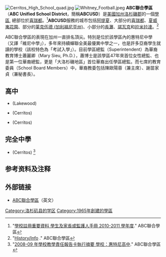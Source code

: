[[File:Cerritos_High_School_quad.jpg|thumb]]
[[File:Whitney_Football.jpeg|thumb]]
'''ABC聯合學區'''（'''ABC Unified School District'''，簡稱'''ABCUSD'''）是[[美國|美國]][[加州|加州]][[洛杉矶县_(加利福尼亚州)|洛杉磯郡]]的一個[[學區|學區]], 總部位於[[喜瑞都|喜瑞都]]。<ref>"[http://www.abcusd.k12.ca.us/parent-student/pdf//Parent%20Student%20Handbook%202010-11_Chinese_.pdf 學校註冊重要資料 學生及家長或監護人手冊 2010-2011 學年度]{{dead link|date=2017年11月 |bot=InternetArchiveBot |fix-attempted=yes }}." ABC聯合學區</ref>'''ABCUSD'''服務的城市包括[[阿提夏|阿提夏]]、大部分的[[喜瑞都|喜瑞都]]、[[夏威夷花園|夏威夷花園]]、部分的[[莱克伍德_(加利福尼亚州)|莱克伍德 (加利福尼亚州)]]、小部分的[[長灘_(加利福尼亞州)|長灘]]、[[諾瓦克_(加利福尼亞州)|諾瓦克]]和[[拉米拉達|拉米拉達]]。<ref>"[http://www.abcusd.k12.ca.us/about_abc.jsp History/Info] {{Wayback|url=http://www.abcusd.k12.ca.us/about_abc.jsp |date=20110811201848 }}." ABC聯合學區</ref>

ABC聯合學區的表現在加州一直排名頂尖。特別是位於該學區內的惠特尼中學（又譯「維尼中學」），多年來持續蟬聯全美最優異中學之一，也是許多亞裔學生就讀的學校（該校特色為「考試入學」）。目前學區總監（Superintendent）為華裔教育博士蕭麗卿（Mary Sieu, Ph.D.），蕭博士是該學區47年來首位女性總監、也是第一位華裔總監，更是「大洛杉磯地區」首位華裔出任學區總監。而七席的教育委員（School Board Members）中，華裔教委包括陳歐陽蓉（兼主席）、謝苗家貞（兼秘書長）。

==高中==
* {{link-en|阿迪西亚高中|Artesia High School (California)}} (Lakewood)
* {{link-en|阿迪西亚高中|Artesia High School (California)|喜瑞都高中}} (Cerritos)
* {{link-en|加尔高中|Gahr High School}} (Cerritos)

==完全中學==
* {{link-en|惠特尼高中|Whitney High School (Cerritos, California)}} (Cerritos) <ref>"[http://www.abcusd.k12.ca.us/ourpages/report_cards/chinese2010/SARC%20whittney%20chinese09.pdf 2008-09 年學校教學責任報告卡執行摘要 學校：惠特尼高中]{{dead link|date=2017年11月 |bot=InternetArchiveBot |fix-attempted=yes }}." ABC聯合學區</ref>

==参考资料及注释==
{{reflist}}

==外部链接==
{{Commons cat|ABC Unified School District}}
* [http://www.abcusd.k12.ca.us ABC聯合學區]{{Wayback|url=http://www.abcusd.k12.ca.us/ |date=20110511134046 }}（英文）

[[Category:洛杉矶县的学区|Category:洛杉矶县的学区]]
[[Category:1965年創建的學區|Category:1965年創建的學區]]